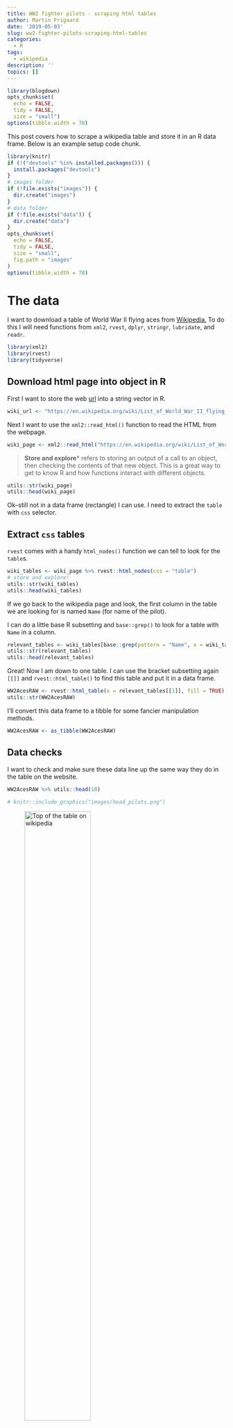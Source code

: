 ```yaml
---
title: WW2 fighter pilots - scraping html tables
author: Martin Frigaard
date: '2019-05-03'
slug: ww2-fighter-pilots-scraping-html-tables
categories:
  - R
tags:
  - wikipedia
description: ''
topics: []
---
```


```r
library(blogdown)
opts_chunk$set(
  echo = FALSE,
  tidy = FALSE,
  size = "small")
options(tibble.width = 78)
```


This post covers how to scrape a wikipedia table and store it in an R data frame. Below is an example setup code chunk. 

```r
library(knitr)
if (!("devtools" %in% installed.packages())) {
  install.packages("devtools")
}
# images folder
if (!file.exists("images")) {
  dir.create("images")
}
# data folder
if (!file.exists("data")) {
  dir.create("data")
}
opts_chunk$set(
  echo = FALSE,
  tidy = FALSE,
  size = "small",
  fig.path = "images"
)
options(tibble.width = 78)
```

# The data

I want to download a table of World War II flying aces from [Wikipedia.](https://en.wikipedia.org/wiki/List_of_World_War_II_flying_aces) To do this I will need functions from `xml2`, `rvest`, `dplyr`, `stringr`, `lubridate`, and `readr`.

```r
library(xml2)
library(rvest)
library(tidyverse)
```


## Download html page into object in R

First I want to store the web [url](https://en.wikipedia.org/wiki/URL) into a string vector in R.

```r
wiki_url <- "https://en.wikipedia.org/wiki/List_of_World_War_II_flying_aces"
```

Next I want to use the `xml2::read_html()` function to read the HTML from the webpage.

```r
wiki_page <- xml2::read_html("https://en.wikipedia.org/wiki/List_of_World_War_II_flying_aces")
```

> **Store and explore*** refers to storing an output of a call to an object, then checking the contents of that new object. This is a great way to get to know R and how functions interact with different objects. 

```r
utils::str(wiki_page)
utils::head(wiki_page)
```

Ok--still not in a data frame (rectangle) I can use. I need to extract the `table` with `css` selector. 

## Extract `css` tables

`rvest` comes with a handy `html_nodes()` function we can tell to look for the `table`s.

```r
wiki_tables <- wiki_page %>% rvest::html_nodes(css = "table")
# store and explore!
utils::str(wiki_tables)
utils::head(wiki_tables)
```

If we go back to the wikipedia page and look, the first column in the table we are looking for is named `Name` (for name of the pilot).

I can do a little base R subsetting and `base::grep()` to look for a table with `Name` in a column.

```r
relevant_tables <- wiki_tables[base::grep(pattern = "Name", x = wiki_tables)]
utils::str(relevant_tables)
utils::head(relevant_tables)
```

Great! Now I am down to one table. I can use the bracket subsetting again `[[]]` and `rvest::html_table()` to find this table and put it in a data frame. 

```r
WW2AcesRAW <- rvest::html_table(x = relevant_tables[[1]], fill = TRUE)
utils::str(WW2AcesRAW)
```

I'll convert this data frame to a tibble for some fancier manipulation methods. 

```r
WW2AcesRAW <- as_tibble(WW2AcesRAW)
```


## Data checks 

I want to check and make sure these data line up the same way they do in the table on the website.

```r
WW2AcesRAW %>% utils::head(10)
```


```r
# knitr::include_graphics("images/head_pilots.png")
```

![Top of the table on wikipedia ](/post/2019-05-03-ww2-fighter-pilots-scraping-html-tables_files/head_pilots.png){width=60%}


```r
WW2AcesRAW %>% utils::tail(10)
```


```r
# knitr::include_graphics("images/tail_pilots.png")
```

![Bottom of the wikipedia table](/post/2019-05-03-ww2-fighter-pilots-scraping-html-tables_files/tail_pilots.png){width=60%}

Great! Now I have a dataset with all the ace fighter pilots from WW2. I will export these data to a Github repository [here](https://github.com/mjfrigaard/cloud-projects/tree/master/Data). The other datasets and objects can be removed from the working environment. 


I will export and these as a .csv with a time-stamp. 

```r
# create time stamp
readr::write_csv(x = WW2AcesRAW, 
                 path = 
                  paste0("data/",
                         base::noquote(lubridate::today()),
                         "-WW2AcesRAW",
                         ".csv"))
# check
fs::dir_ls("data")
```

Great! Next post I will visualize these data. 


